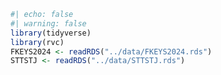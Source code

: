 

```r
#| echo: false
#| warning: false
library(tidyverse)
library(rvc)
FKEYS2024 <- readRDS("../data/FKEYS2024.rds")
STTSTJ <- readRDS("../data/STTSTJ.rds")
```